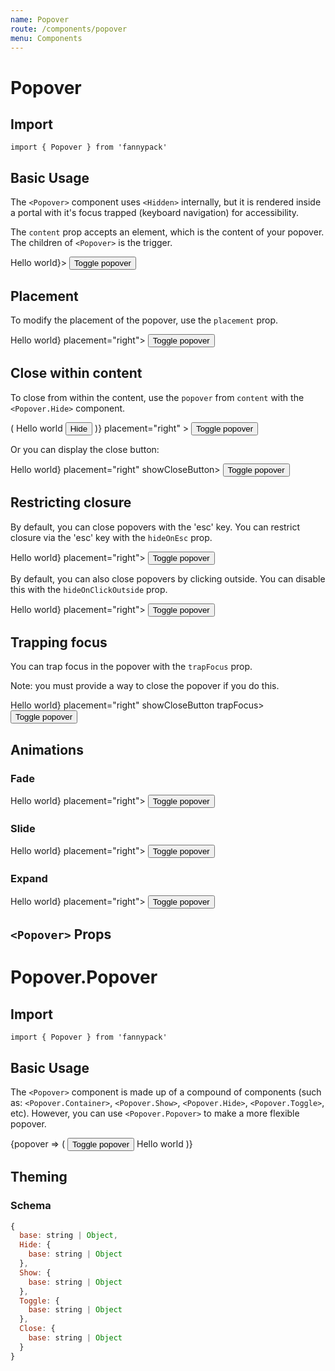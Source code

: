 ```yaml
---
name: Popover
route: /components/popover
menu: Components
---
```



# Popover

## Import

`import { Popover } from 'fannypack'`

## Basic Usage

The `<Popover>` component uses `<Hidden>` internally, but it is rendered inside a portal with it's focus trapped (keyboard navigation) for accessibility.

The `content` prop accepts an element, which is the content of your popover. The children of `<Popover>` is the trigger.

<Playground>
  <Box height="100px">
    <Popover content={<Text>Hello world</Text>}>
      <Button>Toggle popover</Button>
    </Popover>
  </Box>
</Playground>

## Placement

To modify the placement of the popover, use the `placement` prop.

<Playground>
  <Popover content={<Text>Hello world</Text>} placement="right">
    <Button>Toggle popover</Button>
  </Popover>
</Playground>

## Close within content

To close from within the content, use the `popover` from `content` with the `<Popover.Hide>` component.

<Playground>
  <Popover
    content={popover => (
      <Box>
        Hello world
        <Button use={Popover.Hide} {...popover}>
          Hide
        </Button>
      </Box>
    )}
    placement="right"
  >
    <Button>Toggle popover</Button>
  </Popover>
</Playground>

Or you can display the close button:

<Playground>
  <Popover content={<Text>Hello world</Text>} placement="right" showCloseButton>
    <Button>Toggle popover</Button>
  </Popover>
</Playground>

## Restricting closure

By default, you can close popovers with the 'esc' key. You can restrict closure via the 'esc' key with the `hideOnEsc` prop.

<Playground>
  <Popover hideOnEsc={false} content={<Text>Hello world</Text>} placement="right">
    <Button>Toggle popover</Button>
  </Popover>
</Playground>

By default, you can also close popovers by clicking outside. You can disable this with the `hideOnClickOutside` prop.

<Playground>
  <Popover hideOnClickOutside={false} content={<Text>Hello world</Text>} placement="right">
    <Button>Toggle popover</Button>
  </Popover>
</Playground>

## Trapping focus

You can trap focus in the popover with the `trapFocus` prop.

Note: you must provide a way to close the popover if you do this.

<Playground>
  <Popover content={<Text>Hello world</Text>} placement="right" showCloseButton trapFocus>
    <Button>Toggle popover</Button>
  </Popover>
</Playground>

## Animations

### Fade

<Playground>
  <Popover fade content={<Text>Hello world</Text>} placement="right">
    <Button>Toggle popover</Button>
  </Popover>
</Playground>

### Slide

<Playground>
  <Popover fade slide content={<Text>Hello world</Text>} placement="right">
    <Button>Toggle popover</Button>
  </Popover>
</Playground>

### Expand

<Playground>
  <Popover fade slide expand content={<Text>Hello world</Text>} placement="right">
    <Button>Toggle popover</Button>
  </Popover>
</Playground>

## `<Popover>` Props

<PropsTable of={Popover} />

# Popover.Popover

## Import

`import { Popover } from 'fannypack'`

## Basic Usage

The `<Popover>` component is made up of a compound of components (such as: `<Popover.Container>`, `<Popover.Show>`, `<Popover.Hide>`, `<Popover.Toggle>`, etc). However, you can use `<Popover.Popover>` to make a more flexible popover.

<Playground>
  <Popover.Container>
    {popover => (
      <InlineBlock relative>
        <Button use={Popover.Toggle} {...popover}>Toggle popover</Button>
        <Popover.Popover use={Pane} border="shadow" padding="small" placement="right" {...popover}>
          <Popover.Close {...popover} />
          Hello world
        </Popover.Popover>
      </InlineBlock>
    )}
  </Popover.Container>
</Playground>

## Theming

### Schema

```jsx
{
  base: string | Object,
  Hide: {
    base: string | Object
  },
  Show: {
    base: string | Object
  },
  Toggle: {
    base: string | Object
  },
  Close: {
    base: string | Object
  }
}
```
